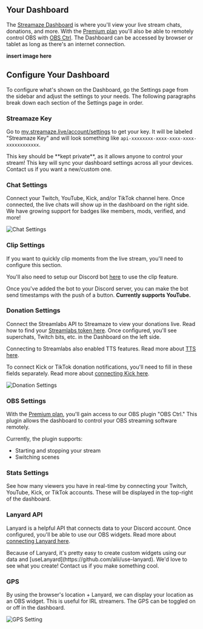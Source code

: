 
## Your Dashboard

The [Streamaze Dashboard](https://streamaze.live/dashboard) is where you'll view your live stream chats, donations, and more. With the [Premium plan](https://my.streamaze.live/account/upgrade) you'll also be able to remotely control OBS with [OBS Ctrl](/connections/obs-ctrl). The Dashboard can be accessed by browser or tablet as long as there's an internet connection.

**insert image here**

## Configure Your Dashboard

To configure what's shown on the Dashboard, go the Settings page from the sidebar and adjust the settings to your needs. The following paragraphs break down each section of the Settings page in order.

### Streamaze Key

Go to [my.streamaze.live/account/settings](https://my.streamaze.live/account/settings) to get your key. It will be labeled "Streamaze Key" and will look something like `api-xxxxxxxx-xxxx-xxxx-xxxx-xxxxxxxxxxxx`.

<Callout emoji="🔐">
    This key should be **kept private**, as it allows anyone to control your stream! This key will sync your dashboard settings across all your devices. Contact us if you want a new/custom one.
</Callout>

### Chat Settings

Connect your Twitch, YouTube, Kick, and/or TikTok channel here. Once connected, the live chats will show up in the dashboard on the right side. We have growing support for badges like members, mods, verified, and more!

![Chat Settings](/images/chat/chat-settings.png)

### Clip Settings

If you want to quickly clip moments from the live stream, you'll need to configure this section.

You'll also need to setup our Discord bot [here](/connections/discord-bot) to use the clip feature.

Once you've added the bot to your Discord server, you can make the bot send timestamps with the push of a button. **Currently supports YouTube.**

### Donation Settings

Connect the Streamlabs API to Streamaze to view your donations live. Read how to find your [Streamlabs token here](/connections/streamlabs/token). Once configured, you'll see superchats, Twitch bits, etc. in the Dashboard on the left side.

Connecting to Streamlabs also enabled TTS features. Read more about [TTS here](/features/text-to-speech).

To connect Kick or TikTok donation notifications, you'll need to fill in these fields separately. Read more about [connecting Kick here](/connections/kick).

![Donation Settings](/images/donations/donation-settings.png)

### OBS Settings

With the [Premium plan](https://my.streamaze.live/upgrade), you'll gain access to our OBS plugin "OBS Ctrl." This plugin allows the dashboard to control your OBS streaming software remotely.

Currently, the plugin supports:

- Starting and stopping your stream
- Switching scenes

### Stats Settings

See how many viewers you have in real-time by connecting your Twitch, YouTube, Kick, or TikTok accounts. These will be displayed in the top-right of the dashboard.

### Lanyard API

Lanyard is a helpful API that connects data to your Discord account. Once configured, you'll be able to use our OBS widgets. Read more about [connecting Lanyard here](/connections/lanyard).

<Callout>
    Because of Lanyard, it's pretty easy to create custom widgets using our data and [useLanyard](https://github.com/alii/use-lanyard). We'd love to see what you create! Contact us if you make something cool.
</Callout>

### GPS

By using the browser's location + Lanyard, we can display your location as an OBS widget. This is useful for IRL streamers. The GPS can be toggled on or off in the dashboard.

![GPS Setting](/images/gps/gps-setting.png)